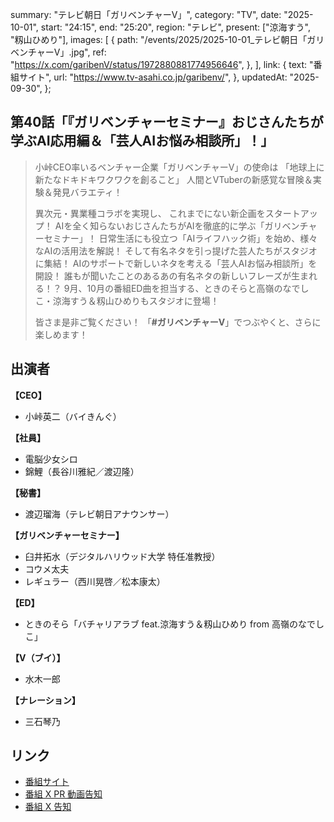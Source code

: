   summary: "テレビ朝日「ガリベンチャーV」",
  category: "TV",
  date: "2025-10-01",
  start: "24:15",
  end: "25:20",
  region: "テレビ",
  present: ["涼海すう", "籾山ひめり"],
  images: [
    {
      path: "/events/2025/2025-10-01_テレビ朝日「ガリベンチャーV」.jpg",
      ref: "https://x.com/garibenV/status/1972880881774956646",
    },
  ],
  link: {
    text: "番組サイト",
    url: "https://www.tv-asahi.co.jp/garibenv/",
  },
  updatedAt: "2025-09-30",
};

## 第40話「『ガリベンチャーセミナー』おじさんたちが学ぶAI応用編＆「芸人AIお悩み相談所」！」

> 小峠CEO率いるベンチャー企業「ガリベンチャーV」の使命は
> 「地球上に新たなドキドキワクワクを創ること」
> 人間とVTuberの新感覚な冒険＆実験＆発見バラエティ！
>
> 異次元・異業種コラボを実現し、
> これまでにない新企画をスタートアップ！
> AIを全く知らないおじさんたちがAIを徹底的に学ぶ「ガリベンチャーセミナー」！
> 日常生活にも役立つ「AIライフハック術」を始め、様々なAIの活用法を解説！
> そして有名ネタを引っ提げた芸人たちがスタジオに集結！
> AIのサポートで新しいネタを考える「芸人AIお悩み相談所」を開設！
> 誰もが聞いたことのあるあの有名ネタの新しいフレーズが生まれる！？
> 9月、10月の番組ED曲を担当する、ときのそらと高嶺のなでしこ・涼海すう＆籾山ひめりもスタジオに登場！
>
> 皆さま是非ご覧ください！
> 「**#ガリベンチャーV**」でつぶやくと、さらに楽しめます！

## 出演者

**【CEO】**

- 小峠英二（バイきんぐ）

**【社員】**

- 電脳少女シロ
- 錦鯉（長谷川雅紀／渡辺隆）

**【秘書】**

- 渡辺瑠海（テレビ朝日アナウンサー）

**【ガリベンチャーセミナー】**

- 臼井拓水（デジタルハリウッド大学 特任准教授）
- コウメ太夫
- レギュラー（西川晃啓／松本康太）

**【ED】**

- ときのそら「バチャリアラブ feat.涼海すう＆籾山ひめり from 高嶺のなでしこ」

**【V（ブイ）】**

- 水木一郎

**【ナレーション】**

- 三石琴乃

## リンク

- [番組サイト](https://www.tv-asahi.co.jp/garibenv/)
- [番組 X PR 動画告知](https://x.com/garibenV/status/1972949552123855332)
- [番組 X 告知](https://x.com/garibenV/status/1972880881774956646)
